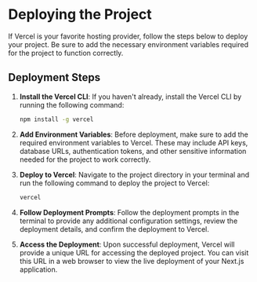 # Deploying the Project

If Vercel is your favorite hosting provider, follow the steps below to deploy your project. Be sure to add the necessary environment variables required for the project to function correctly.

## Deployment Steps

1. **Install the Vercel CLI**: If you haven't already, install the Vercel CLI by running the following command:

    ```bash
    npm install -g vercel
    ```

2. **Add Environment Variables**: Before deployment, make sure to add the required environment variables to Vercel. These may include API keys, database URLs, authentication tokens, and other sensitive information needed for the project to work correctly.

3. **Deploy to Vercel**: Navigate to the project directory in your terminal and run the following command to deploy the project to Vercel:

    ```bash
    vercel
    ```

4. **Follow Deployment Prompts**: Follow the deployment prompts in the terminal to provide any additional configuration settings, review the deployment details, and confirm the deployment to Vercel.

5. **Access the Deployment**: Upon successful deployment, Vercel will provide a unique URL for accessing the deployed project. You can visit this URL in a web browser to view the live deployment of your Next.js application.
